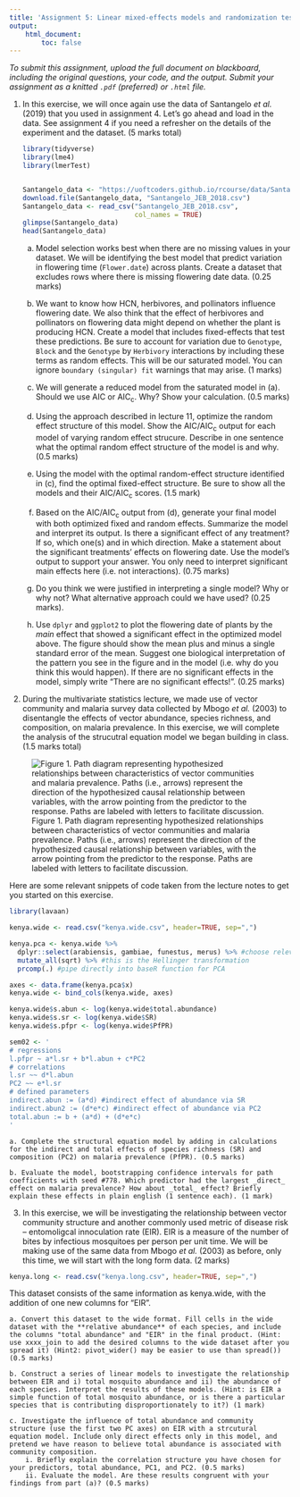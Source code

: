 ```yaml
---
title: 'Assignment 5: Linear mixed-effects models and randomization tests (8 marks)'
output:
    html_document:
        toc: false
---
```


*To submit this assignment, upload the full document on blackboard,
including the original questions, your code, and the output. Submit
your assignment as a knitted `.pdf` (preferred) or `.html` file.*

1. In this exercise, we will once again use the data of Santangelo _et al._ (2019) that you used in assignment 4. Let's go ahead and load in the data. See assignment 4 if you need a refresher on the details of the experiment and the dataset. (5 marks total)

    ```r
    library(tidyverse)
    library(lme4)
    library(lmerTest)
    
    
    Santangelo_data <- "https://uoftcoders.github.io/rcourse/data/Santangelo_JEB_2018.csv"
    download.file(Santangelo_data, "Santangelo_JEB_2018.csv")
    Santangelo_data <- read_csv("Santangelo_JEB_2018.csv", 
                                col_names = TRUE)
    glimpse(Santangelo_data)
    head(Santangelo_data)
    ```


    a. Model selection works best when there are no missing values in your dataset. We will be identifying the best model that predict variation in flowering time (`Flower.date`) across plants. Create a dataset that excludes rows where there is missing flowering date data. (0.25 marks)
    
    b. We want to know how HCN, herbivores, and pollinators influence flowering date. We also think that the effect of herbivores and pollinators on flowering data might depend on whether the plant is producing HCN. Create a model that includes fixed-effects that test these predictions. Be sure to account for variation due to `Genotype`, `Block` and the `Genotype` by `Herbivory` interactions by including these terms as random effects. This will be our saturated model. You can ignore `boundary (singular) fit` warnings that may arise. (1 marks)
    
    c. We will generate a reduced model from the saturated model in (a). Should we use AIC or AIC~c~. Why? Show your calculation. (0.5 marks)
    
    d. Using the approach described in lecture 11, optimize the random effect structure of this model. Show the AIC/AIC~c~ output for each model of varying random effect strucure. Describe in one sentence what the optimal random effect structure of the model is and why. (0.5 marks)
    
    e. Using the model with the optimal random-effect structure identified in (c), find the optimal fixed-effect structure. Be sure to show all the models and their AIC/AIC~c~ scores. (1.5 mark)
    
    f. Based on the AIC/AIC~c~ output from (d), generate your final model with both optimized fixed and random effects. Summarize the model and interpret its output. Is there a significant effect of any treatment? If so, which one(s) and in which direction. Make a statement about the significant treatments' effects on flowering date. Use the model's output to support your answer. You only need to interpret significant main effects here (i.e. not interactions). (0.75 marks)
    
    g. Do you think we were justified in interpreting a single model? Why or why not? What alternative approach could we have used? (0.25 marks).

    h. Use `dplyr` and `ggplot2` to plot the flowering date of plants by the _main_ effect that showed a significant effect in the optimized model above. The figure should show the mean plus and minus a single standard error of the mean. Suggest one biological interpretation of the pattern you see in the figure and in the model (i.e. why do you think this would happen). If there are no significant effects in the model, simply write "There are no significant effects!". (0.25 marks)
    
2. During the multivariate statistics lecture, we made use of vector community and malaria survey data collected by Mbogo _et al._ (2003) to disentangle the effects of vector abundance, species richness, and composition, on malaria prevalence. In this exercise, we will complete the analysis of the strucutral equation model we began building in class. (1.5 marks total)

![Figure 1. Path diagram representing hypothesized relationships between characteristics of vector communities and malaria prevalence. Paths (i.e., arrows) represent the direction of the hypothesized causal relationship between variables, with the arrow pointing from the predictor to the response. Paths are labeled with letters to facilitate discussion.](image/SEMfig.png)

Here are some relevant snippets of code taken from the lecture notes to get you started on this exercise.

```r

library(lavaan)

kenya.wide <- read.csv("kenya.wide.csv", header=TRUE, sep=",")

kenya.pca <- kenya.wide %>% 
  dplyr::select(arabiensis, gambiae, funestus, merus) %>% #choose relevant columns
  mutate_all(sqrt) %>% #this is the Hellinger transformation 
  prcomp(.) #pipe directly into baseR function for PCA

axes <- data.frame(kenya.pca$x)
kenya.wide <- bind_cols(kenya.wide, axes) 

kenya.wide$s.abun <- log(kenya.wide$total.abundance) 
kenya.wide$s.sr <- log(kenya.wide$SR) 
kenya.wide$s.pfpr <- log(kenya.wide$PfPR) 

sem02 <- '
# regressions
l.pfpr ~ a*l.sr + b*l.abun + c*PC2
# correlations
l.sr ~~ d*l.abun
PC2 ~~ e*l.sr
# defined parameters
indirect.abun := (a*d) #indirect effect of abundance via SR
indirect.abun2 := (d*e*c) #indirect effect of abundance via PC2
total.abun := b + (a*d) + (d*e*c) 
'

```

    a. Complete the structural equation model by adding in calculations for the indirect and total effects of species richness (SR) and composition (PC2) on malaria prevalence (PfPR). (0.5 marks)
  
    b. Evaluate the model, bootstrapping confidence intervals for path coefficients with seed #778. Which predictor had the largest _direct_ effect on malaria prevalence? How about _total_ effect? Briefly explain these effects in plain english (1 sentence each). (1 mark)


3. In this exercise, we will be investigating the relationship between vector community structure and another commonly used metric of disease risk -- entomoligcal innoculation rate (EIR). EIR is a measure of the number of bites by infectious mosquitoes per person per unit time. We will be making use of the same data from Mbogo _et al._ (2003) as before, only this time, we will start with the long form data. (2 marks)

```r

kenya.long <- read.csv("kenya.long.csv", header=TRUE, sep=",")

```

This dataset consists of the same information as kenya.wide, with the addition of one new columns for "EIR".

    a. Convert this dataset to the wide format. Fill cells in the wide dataset with the **relative abundance** of each species, and include the columns "total abundance" and "EIR" in the final product. (Hint: use xxxx_join to add the desired columns to the wide dataset after you spread it) (Hint2: pivot_wider() may be easier to use than spread()) (0.5 marks)

    b. Construct a series of linear models to investigate the relationship between EIR and i) total mosquito abundance and ii) the abundance of each species. Interpret the results of these models. (Hint: is EIR a simple function of total mosquito abundance, or is there a particular species that is contributing disproportionately to it?) (1 mark)
  
    c. Investigate the influence of total abundance and community structure (use the first two PC axes) on EIR with a strcutural equation model. Include only direct effects only in this model, and pretend we have reason to believe total abundance is associated with community composition.
        i. Briefly explain the correlation structure you have chosen for your predictors, total abundance, PC1, and PC2. (0.5 marks)
        ii. Evaluate the model. Are these results congruent with your findings from part (a)? (0.5 marks)

